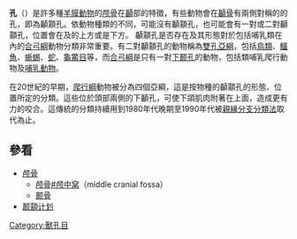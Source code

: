 {{Unreferenced|time=2017-06-01T18:11:45+00:00}}
{{恐龍頭部骨骼}}
'''{{zy|顳|-{zh-cn:niè;zh-tw:ㄋㄧㄝˋ ;zh-hk:niè;zh-sg:niè}-}}{{zy|顬|-{zh-cn:rú;zh-tw:ㄖㄨˊ ;zh-hk:rú;zh-sg:rú}-}}孔'''（{{lang-en|temporal openings，Infratemporal fenestra}}）是許多種[[羊膜動物|羊膜動物]]的[[颅骨|颅骨]]在[[顳|顳]]部的特徵，有些動物會在[[顳骨|顳骨]]有兩側對稱的的孔，即為顳顬孔。依動物種類的不同，可能沒有顳顬孔，也可能會有一對或二對顳顬孔，位置會在{{le|眶骨|postorbital}}及{{le|鳞骨|squamosal}}的上方或是下方。<!--The upper temporal fenestrae are also known as the supratemporal fenestrae, and the lower temporal fenestrae are also known as the infratemporal fenestrae. -->顳顬孔是否存在及其形態對於包括哺乳類在內的[[合弓綱|合弓綱]]動物分類非常重要。有二對顳顬孔的動物稱為[[雙孔亞綱|雙孔亞綱]]，包括[[鳥類|鳥類]]、[[鱷魚|鱷魚]]、[[蜥蜴|蜥蜴]]、[[蛇|蛇]]、[[龜鱉目|龜鱉目]]等，而[[合弓綱|合弓綱]]是只有一對[[下颞孔|下颞孔]]的動物，包括類哺乳爬行動物及[[哺乳動物|哺乳動物]]。

在20世紀的早期，[[爬行綱|爬行綱]]動物被分為四個亞綱，這是按物種的顳顬孔的形態、位置所定的分類。這些位於頭部兩側的下顳孔，可使下頜肌肉附著在上面，造成更有力的咬合。這傳統的分類持續用到1980年代晚期至1990年代被[[親緣分支分類法|親緣分支分類法]]取代為止。

==參看==
* [[颅骨|颅骨]]
**[[颅骨#颅中窝|颅骨#颅中窝]]（middle cranial fossa）
**[[颞骨|颞骨]]
* [[颞顬计划|颞顬计划]]

[[Category:獸孔目|Category:獸孔目]]